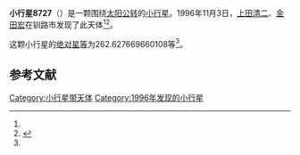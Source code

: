 {{Infobox planet
| bgcolour = #FFFFC0
| name = 8727
| symbol = 
| image = 
| caption = 
| discovery = yes
| discovery_ref = 
| discoverer = [[上田清二|上田清二]]、[[金田宏|金田宏]]
| discovery_site = [[钏路市|钏路市]] 
| discovered = 1996年11月3日
| designations = yes
| mp_name = 
| named_after = 
| alt_names = 1996 VZ7/ 1982 VK10 / 1982 XP2 / 1992 OU7
| mp_category = [[主带小行星|主带小行星]]
| orbit_ref = <ref name="a">[http://ssd.jpl.nasa.gov/sbdb.cgi?sstr=8727 8727] {{Wayback|url=http://ssd.jpl.nasa.gov/sbdb.cgi?sstr=8727 |date=20210811064013 }}，小行星數據庫瀏覽器（JPL Small-Body Database Browser）－[[美国国家航空航天局|美国国家航空航天局]]喷气推进实验室</ref>
| epoch = 2456400.5 (2013年4月18日更新)
| aphelion = {{convert|2.608167644278781|AU|km|3|abbr=on|lk=out}}
| perihelion = {{convert|2.020789369282983|AU|km|3|abbr=on}}
| semimajor = {{convert|2.314478506780882|AU|km|3|abbr=on}}
| eccentricity = 0.126892143
| period = 1286.110118 [[日|日]]<br />3.52[[儒略年|儒略年]]
| avg_speed = 
| inclination = 4.167725982962331
| asc_node = 109.1794923662607
| mean_anomaly = 
| arg_peri = 262.627669660108
| satellites = 
| physical_characteristics = yes
| dimensions = 
| mass = 
| density = 
| surface_grav = 
| escape_velocity = 
| sidereal_day = 
| axial_tilt = 
| pole_ecliptic_lat = 
| pole_ecliptic_lon = 
| albedo = 
| temperatures= 
| temp_name1 = 
| mean_temp_1 = 
| max_temp_1 = 
| temp_name2 = 
| max_temp_2 = 
| spectral_type = 
| abs_magnitude = 262.627669660108
}}

'''小行星8727'''（{{lang-en|8727}}）是一颗围绕[[太阳|太阳]][[公转|公转]]的[[小行星|小行星]]。1996年11月3日，[[上田清二|上田清二]]、[[金田宏|金田宏]]在钏路市发现了此天体<ref name="a" /><ref>{{cite news|title=小行星列表|url=http://cfa-www.harvard.edu/iau/lists/NumberedMPs.txt|accessdate=2013-07-08|newspaper=哈佛大学|archive-date=2008-05-17|archive-url=https://web.archive.org/web/20080517010638/http://cfa-www.harvard.edu/iau/lists/NumberedMPs.txt|dead-url=no}}</ref>。

这颗小行星的[[绝对星等|绝对星等]]为262.627669660108等<ref name="a" />。

==参考文献==
{{reflist}}
{{Minor Planet Number|[[小行星8726|小行星8726]]|[[小行星8728|小行星8728]]}}

{{小天体}}

[[Category:小行星带天体|Category:小行星带天体]]
[[Category:1996年发现的小行星|Category:1996年发现的小行星]]

{{asteroid-stub}}